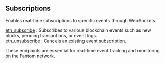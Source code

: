 
## Subscriptions

Enables real-time subscriptions to specific events through WebSockets.

[eth_subscribe](/fantom-api/subscriptions/eth_subscribe) : Subscribes to various blockchain events such as new blocks, pending transactions, or event logs. \
[eth_unsubscribe](/fantom-api/subscriptions/eth_unsubscribe) : Cancels an existing event subscription.

These endpoints are essential for real-time event tracking and monitoring on the Fantom network.

<Space h={16} />
<GetStarted />